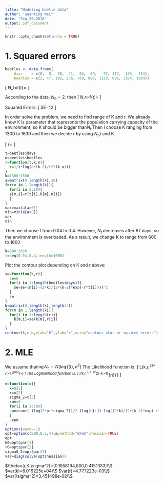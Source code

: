 ```yaml
---
title: "Modeling beetle data"
author: "Guanting Wei"
date: "Sep.26.2018"
output: pdf_document
---
```



```r
knitr::opts_chunk$set(echo = TRUE)
```

# 1. Squared errors
```r
beetles <- data.frame(
    days    = c(0,  8,  28,  41,  63,  69,   97, 117,  135,  154),
    beetles = c(2, 47, 192, 256, 768, 896, 1120, 896, 1184, 1024))
```

\[
N_t=f(t)=\frac{KN_0}{N_0+(K-N_0)e^{-rt}}
\]

According to the data, $N_0=2$, then
\[
N_t=f(t)=\frac{2K}{2+(K-2)e^{-rt}}
\]

Squared Errors:
\[
SE=\sum [N_t-\frac{2K}{2+(K-2)e^{-rt}}]^2
\]

In order solve the problem, we need to find range of K and r. We already know K is parameter that represents the population carrying capacity of the environment, so K should be bigger than$N_t$.Then I choose K ranging from 1300 to 1600 and then we decide r by using $N_t$,t and K

\[
r=\frac{1}{t}\ln \frac{N_t(K-2)}{2(K-N_t)}
\]

```r
t=beetles$days
n=beetles$beetles
r=function(t,k,n){
  r=1/t*log(n*(k-2)/(2*(k-n)))
}
k=1300:1600
a=matrix(0,length(k),10)
for(m in 1:length(k)){
  for(i in 2:10){
  a[m,i]=r(t[i],k[m],n[i])
  }
}
max=max(a[a>0])
min=min(a[a>0])
max
min
```

Then we choose t from 0.04 to 0.4. However, $N_t$ decreases after 97 days, so the environment is overloaded. As a result, we change K to range from 600 to 1600

```r
k=600:1600
r=seq(0.04,0.4,length=1000)
```

Plot the contour plot depending on K and r above:
```r
se=function(k,r){
  se=0
  for(i in 1:length(beetles$days)){
    se=se+(n[i]-(2*k)/(2+(k-2)*exp(-r*t[i])))^2
  }
  se
}
b=matrix(0,length(k),length(r))
for(m in 1:length(k)){
  for(i in 1:length(r)){
    b[m,i]=se(k[m],r[i])
  }
}
contour(k,r,b,xlab="K",ylab="r",main="contour plot of squared errors")
```

# 2. MLE 
We assume that$\log N_t\sim N(\log f(t),\sigma ^2)$
The Likelihood function is:
\[
L(k,r,\sigma^2)=\prod_{i=1}^{n}\frac{1}{\sqrt{2\pi\sigma^2}}e^{-\frac{(\log N_i-\log\frac{2K}{2+(K-2)e^{-rt}})^2}{2\sigma^2}}
\]
The Loglikelihood function is:
\[
l(k,r,\sigma^2)=-\frac{n}{2}\log (2\pi\sigma^2)-\sum_{i=1}^{n}{\frac{(\log N_i-\log\frac{2K}{2+(K-2)e^{-rt}})^2}{2\sigma^2}}
\]

```r
m=function(x){
  k=x[1]
  r=x[2]
  sigma_2=x[3]
  sum=0
  for(i in 1:10){
  sum=sum+(-(log(2*pi*sigma_2))/2-(log(n[i])-log((2*k)/(2+(k-2)*exp(-r*t[i]))))^2/(2*sigma_2))
  }
  -sum
}
options(warn=-1)
opt=optim(c(800,0.2,4),m,method="BFGS",hessian=TRUE)
opt
k0=opt$par[1]
r0=opt$par[2]
sigma0_2=opt$par[3]
var=diag(solve(opt$hessian))
```
$\theta=(r,K,\sigma^2)=(0.1958194,800,0.4151383)\\$
$var(k)=6.016225e+04\\$
$var(r)=4.777223e-03\\$
$var(\sigma^2)=3.451498e-02\\$
